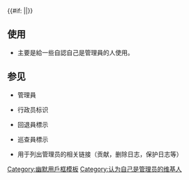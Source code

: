 {{topicon|image=Fake Admin mop.PNG|size=25px|alt={{lan|zh-hans=这个用户自认是<div class="role">管理员</div>|zh-hant=這個用戶自認是<div class="role">管理員</div>}}|description=這個用戶自認是管理員|link=Category:认为自己是管理员的维基人}}<includeonly>{{#if: {{{1|}}}||}}</includeonly><noinclude>
{{幽默}}

==使用==
* 主要是給一些自認自己是管理員的人使用。

==参见==
*{{tl|Admin}} 管理員
*{{tl|Bcrat}} 行政员标识
*{{tl|Rollback}} 回退員標示
*{{tl|Patrol}} 巡查員標示
*{{tl|管理员用户}} 用于列出管理员的相关链接（贡献，删除日志，保护日志等）

[[Category:用戶頁模板|{{PAGENAME}}]]
[[Category:幽默用戶框模板]]
</noinclude>
[[Category:认为自己是管理员的维基人]]
